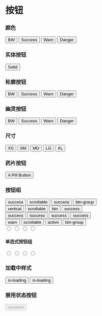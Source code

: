 
# 按钮

### 颜色

<CodeDemo>
  <div className="flex flex-wrap gap-2">
    <button className="btn solid bw">BW</button>
    <button className="btn solid success">Success</button>
    <button className="btn solid warn">Warn</button>
    <button className="btn solid danger">Danger</button>
  </div>
</CodeDemo>

### 实体按钮

<CodeDemo>
  <button className="btn solid success">Solid</button>
</CodeDemo>

### 轮廓按钮

<CodeDemo>
  <div className="flex flex-wrap gap-2">
    <button className="btn outline bw">BW</button>
    <button className="btn outline success">Success</button>
    <button className="btn outline warn">Warn</button>
    <button className="btn outline danger">Danger</button>
  </div>
</CodeDemo>

### 幽灵按钮

<CodeDemo>
  <div className="flex flex-wrap gap-2">
    <button className="btn ghost bw">BW</button>
    <button className="btn ghost success">Success</button>
    <button className="btn ghost warn">Warn</button>
    <button className="btn ghost danger">Danger</button>
  </div>
</CodeDemo>

### 尺寸

<CodeDemo>
  <div className="flex gap-2 flex-wrap">
    <button className="btn solid success xs">XS</button>
    <button className="btn solid success sm">SM</button>
    <button className="btn solid success md">MD</button>
    <button className="btn solid success lg">LG</button>
    <button className="btn solid success xl">XL</button>
  </div>
</CodeDemo>

### 药片按钮

<CodeDemo>
  <button className="btn solid success pill">A Pill Button</button>
</CodeDemo>

### 按钮组

<CodeDemo>
  <div className="grid gap-4">
    <div className="btn-group scrollable success">
      <button className="btn solid">success</button>
      <button className="btn solid">scrollable</button>
      <button className="btn solid">success</button>
      <button className="btn solid">btn-group</button>
    </div>
    <div className="btn-group scrollable vertical success">
      <button className="btn solid">vertical</button>
      <button className="btn solid">scrollable</button>
      <button className="btn solid">btn</button>
      <button className="btn solid">success</button>
    </div>
    <div className="btn-group scrollable pill success">
      <button className="btn solid">success</button>
      <button className="btn solid">success</button>
      <button className="btn solid">success</button>
      <button className="btn solid">success</button>
    </div>
    <div className="btn-group scrollable warn">
      <button className="btn solid">warn</button>
      <button className="btn solid">scrollable</button>
      <button className="btn solid active">active</button>
      <button className="btn solid">btn-group</button>
    </div>
    <div className="btn-group scrollable danger">
      <input className="btn solid" data-content="1" name="options" type="radio" />
      <input className="btn solid" data-content="2" name="options" type="radio" />
      <input className="btn solid" data-content="3" name="options" type="radio" />
      <input className="btn solid" data-content="4" name="options" type="radio" />
    </div>
  </div>
</CodeDemo>

#### 单选式按钮组

<CodeDemo>
  <div className="btn-group scrollable danger">
    <input className="btn solid" data-content="1" name="options" type="radio" />
    <input className="btn solid" data-content="2" name="options" type="radio" />
    <input className="btn solid" data-content="3" name="options" type="radio" />
    <input className="btn solid" data-content="4" name="options" type="radio" />
  </div>
</CodeDemo>

### 加载中样式

<CodeDemo>
  <div className="flex gap-2 flex-wrap">
    <button className="btn solid success is-loading">is-loading</button>
    <button className="btn outline success is-loading">is-loading</button>
  </div>
</CodeDemo>

### 禁用状态按钮

<CodeDemo>
  <button className="btn solid success" disabled>
    disabled
  </button>
</CodeDemo>
